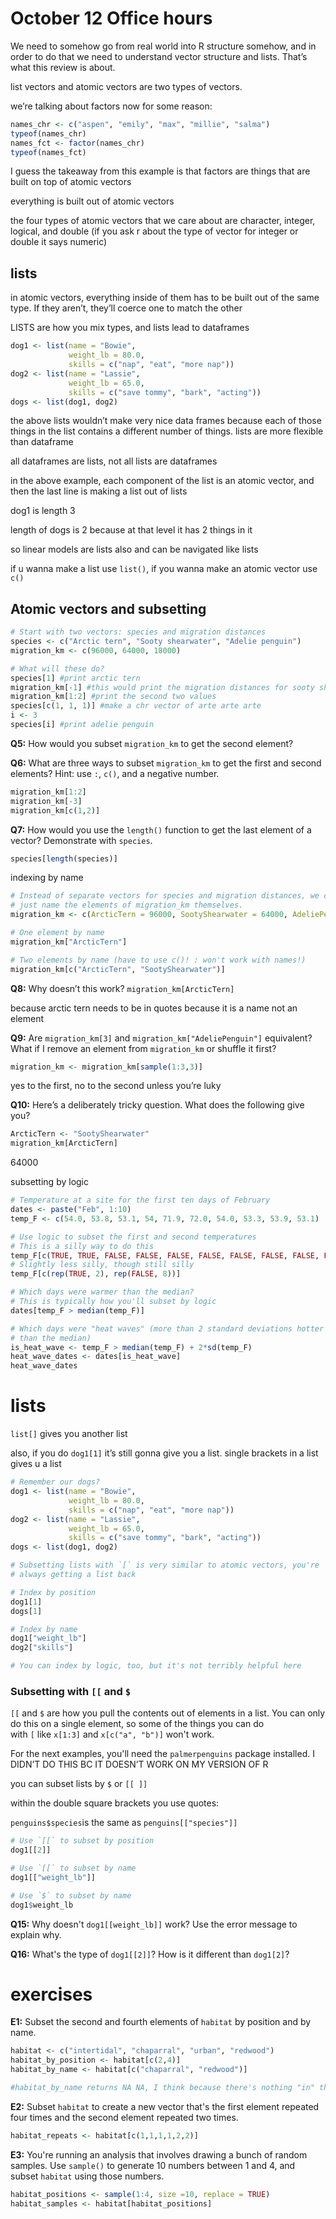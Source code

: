 # October 12 Office hours

We need to somehow go from real world into R structure somehow, and in order to do that we need to understand vector structure and lists. That's what this review is about.

list vectors and atomic vectors are two types of vectors.

we're talking about factors now for some reason:

```r
names_chr <- c("aspen", "emily", "max", "millie", "salma")
typeof(names_chr)
names_fct <- factor(names_chr)
typeof(names_fct)
```

I guess the takeaway from this example is that factors are things that are built on top of atomic vectors

everything is built out of atomic vectors

the four types of atomic vectors that we care about are character, integer, logical, and double (if you ask r about the type of vector for integer or double it says numeric)

## lists

in atomic vectors, everything inside of them has to be built out of the same type. If they aren't, they'll coerce one to match the other

LISTS are how you mix types, and lists lead to dataframes

```r
dog1 <- list(name = "Bowie", 
             weight_lb = 80.0, 
             skills = c("nap", "eat", "more nap"))
dog2 <- list(name = "Lassie",
             weight_lb = 65.0,
             skills = c("save tommy", "bark", "acting"))
dogs <- list(dog1, dog2)
```

the above lists wouldn't make very nice data frames because each of those things in the list contains a different number of things. lists are more flexible than dataframe

all dataframes are lists, not all lists are dataframes

in the above example, each component of the list is an atomic vector, and then the last line is making a list out of lists

dog1 is length 3

length of dogs is 2 because at that level it has 2 things in it

so linear models are lists also and can be navigated like lists

if u wanna make a list use `list()`, if you wanna make an atomic vector use `c()`

## Atomic vectors and subsetting

```r
# Start with two vectors: species and migration distances
species <- c("Arctic tern", "Sooty shearwater", "Adelie penguin")
migration_km <- c(96000, 64000, 18000)

# What will these do?
species[1] #print arctic tern
migration_km[-1] #this would print the migration distances for sooty shearwater and adelie penguin (so not print the first thing)
migration_km[1:2] #print the second two values
species[c(1, 1, 1)] #make a chr vector of arte arte arte
i <- 3 
species[i] #print adelie penguin
```

**Q5:** How would you subset `migration_km` to get the second element?

**Q6:** What are three ways to subset `migration_km` to get the first and second elements? Hint: use `:`, `c()`, and a negative number.

```r
migration_km[1:2]
migration_km[-3]
migration_km[c(1,2)]
```

**Q7:** How would you use the `length()` function to get the last element of a vector? Demonstrate with `species`.

```r
species[length(species)]
```

indexing by name

```r
# Instead of separate vectors for species and migration distances, we can
# just name the elements of migration_km themselves.
migration_km <- c(ArcticTern = 96000, SootyShearwater = 64000, AdeliePenguin = 18000)

# One element by name
migration_km["ArcticTern"]

# Two elements by name (have to use c()! : won't work with names!)
migration_km[c("ArcticTern", "SootyShearwater")]
```

**Q8:** Why doesn't this work? `migration_km[ArcticTern]`

because arctic tern needs to be in quotes because it is a name not an element

**Q9:** Are `migration_km[3]` and `migration_km["AdeliePenguin"]` equivalent? What if I remove an element from `migration_km` or shuffle it first?

```r
migration_km <- migration_km[sample(1:3,3)]
```

yes to the first, no to the second unless you're luky

**Q10:** Here's a deliberately tricky question. What does the following give you?

```r
ArcticTern <- "SootyShearwater"
migration_km[ArcticTern]
```

64000

subsetting by logic

```r
# Temperature at a site for the first ten days of February
dates <- paste("Feb", 1:10)
temp_F <- c(54.0, 53.8, 53.1, 54, 71.9, 72.0, 54.0, 53.3, 53.9, 53.1)

# Use logic to subset the first and second temperatures
# This is a silly way to do this
temp_F[c(TRUE, TRUE, FALSE, FALSE, FALSE, FALSE, FALSE, FALSE, FALSE, FALSE)]
# Slightly less silly, though still silly
temp_F[c(rep(TRUE, 2), rep(FALSE, 8))]

# Which days were warmer than the median?
# This is typically how you'll subset by logic
dates[temp_F > median(temp_F)]

# Which days were "heat waves" (more than 2 standard deviations hotter 
# than the median)
is_heat_wave <- temp_F > median(temp_F) + 2*sd(temp_F)
heat_wave_dates <- dates[is_heat_wave]
heat_wave_dates
```

# lists

`list[]` gives you another list

also, if you do `dog1[1]` it's still gonna give you a list. single brackets in a list gives u a list

```r
# Remember our dogs?
dog1 <- list(name = "Bowie", 
             weight_lb = 80.0, 
             skills = c("nap", "eat", "more nap"))
dog2 <- list(name = "Lassie",
             weight_lb = 65.0,
             skills = c("save tommy", "bark", "acting"))
dogs <- list(dog1, dog2)

# Subsetting lists with `[` is very similar to atomic vectors, you're 
# always getting a list back

# Index by position
dog1[1]
dogs[1]

# Index by name
dog1["weight_lb"]
dog2["skills"]

# You can index by logic, too, but it's not terribly helpful here
```

### **Subsetting with `[[` and `$`**

`[[` and `$` are how you pull the contents out of elements in a list. You can only do this on a single element, so some of the things you can do with `[` like `x[1:3]` and `x[c("a", "b")]` won\'t work.

For the next examples, you\'ll need the `palmerpenguins` package installed. I DIDN'T DO THIS BC IT DOESN'T WORK ON MY VERSION OF R

you can subset lists by `$` or `[[ ]]`

within the double square brackets you use quotes:

`penguins$species`is the same as `penguins[["species"]]`

```r
# Use `[[` to subset by position
dog1[[2]]

# Use `[[` to subset by name
dog1[["weight_lb"]]

# Use `$` to subset by name
dog1$weight_lb
```

**Q15:** Why doesn\'t `dog1[[weight_lb]]` work? Use the error message to explain why.

**Q16:** What\'s the type of `dog1[[2]]`? How is it different than `dog1[2]`?

# exercises

**E1:** Subset the second and fourth elements of `habitat` by position and by name.

```r
habitat <- c("intertidal", "chaparral", "urban", "redwood")
habitat_by_position <- habitat[c(2,4)]
habitat_by_name <- habitat[c("chaparral", "redwood")]

#habitat_by_name returns NA NA, I think because there's nothing "in" the names? Max left the names out that's why
```

**E2:** Subset `habitat` to create a new vector that\'s the first element repeated four times and the second element repeated two times.

```r
habitat_repeats <- habitat[c(1,1,1,1,2,2)]
```

**E3:** You\'re running an analysis that involves drawing a bunch of random samples. Use `sample()` to generate 10 numbers between 1 and 4, and subset `habitat` using those numbers.

```r
habitat_positions <- sample(1:4, size =10, replace = TRUE)
habitat_samples <- habitat[habitat_positions]
```

